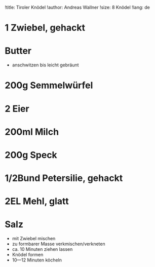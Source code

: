 !title: Tiroler Knödel
!author: Andreas Wallner
!size: 8 Knödel
!lang: de

# 1 Zwiebel, gehackt
# Butter
* anschwitzen bis leicht gebräunt

# 200g Semmelwürfel
# 2 Eier
# 200ml Milch
# 200g Speck
# 1/2Bund Petersilie, gehackt
# 2EL Mehl, glatt
# Salz
* mit Zwiebel mischen
* zu formbarer Masse verkmischen/verkneten
* ca. 10 Minuten ziehen lassen
* Knödel formen
* 10—12 Minuten köcheln
